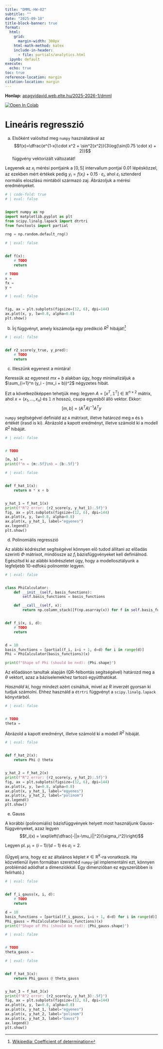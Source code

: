 ```yaml
---
title: "DMML-HW-02"
subtitle: ""
date: "2025-09-18"
title-block-banner: true
format:
  html:
    grid: 
      margin-width: 300px
    html-math-method: katex
    include-in-header:
      - file: partials/analytics.html
  ipynb: default
execute:
  echo: true
toc: true
reference-location: margin
citation-location: margin
---
```

<strong>Honlap:</strong> [apagyidavid.web.elte.hu/2025-2026-1/dmml](https://apagyidavid.web.elte.hu/2025-2026-1/dmml){target="_blank"}

<a target="_blank" href="https://colab.research.google.com/github/dapagyi/dmml-web/blob/gh-pages/notebooks/dmml-hw-02.ipynb"><img src="https://colab.research.google.com/assets/colab-badge.svg" alt="Open In Colab"/></a>

# Lineáris regresszió

a) Elsőként valósítsd meg `numpy` használatával az $$f(x)=\dfrac{e^{1-x}\cdot x^2 + \sin^2(x^2)}{3\log(\sin(0.75 \cdot x) + 2)}$$ függvény vektorizált változatát!

Legyenek az $x_i$ mérési pontjaink a $[0, 5]$ intervallum pontjai $0.01$ lépésközzel, az ezekben mért értékek pedig $y_i = f(x_i) + 0.15 \cdot \varepsilon_i$, ahol $\varepsilon_i$ sztenderd normális eloszlású mintából származó zaj. Ábrázoljuk a mérési eredményeket.

```python
# | code-fold: true
# | eval: false


import numpy as np
import matplotlib.pyplot as plt
from scipy.linalg.lapack import dtrtri
from functools import partial

rng = np.random.default_rng()
```

```python
# | eval: false


def f(x):
    # TODO
    return

# TODO
x = 
fx = 
y = 
```

```python
# | eval: false


fig, ax = plt.subplots(figsize=(12, 6), dpi=144)
ax.plot(x, y, lw=0.8, alpha=0.8)
plt.show()
```

b) Írj függvényt, amely kiszámolja egy predikció $R^2$ hibáját![^1]

```python
# | eval: false


def r2_score(y_true, y_pred):
    # TODO
    return
```


[^1]: [Wikipedia: Coefficient of determination](https://en.wikipedia.org/wiki/Coefficient_of_determination#:~:text=%5B9%5D-,Definitions,-%5Bedit%5D)

c) Illeszünk egyenest a mintára!

Keressük az egyenest $mx + b$ alakban úgy, hogy minimalizáljuk a $\sum_{i=1}^n (y_i - (mx_i + b))^2$ négyzetes hibát.

Ezt a következőképpen tehetjük meg: legyen $A = [x^T, \mathbb{1}^T] \in \mathbb{R}^{n\times 2}$ mátrix, ahol $x=(x_1, \ldots, x_n)$ és $\mathbb{1}$ $n$ hosszú, csupa egyesből álló vektor. Ekkor: $$[m, b] = (A^TA)^{-1}A^Ty$$

`numpy` segítségével definiáld az `A` mátrixot, illetve határozd meg `m` és `b` értékét (írasd is ki). Ábrázold a kapott eredményt, illetve számold ki a modell $R^2$ hibáját.

```python
# | eval: false


# TODO

[m, b] = 
print(f"m = {m:.5f}\nb = {b:.5f}")
```

```python
# | eval: false


def f_hat_1(x):
    return m * x + b


y_hat_1 = f_hat_1(x)
print(f"R^2 error: {r2_score(y, y_hat_1):.5f}")
fig, ax = plt.subplots(figsize=(12, 6), dpi=144)
ax.plot(x, y, lw=0.8, alpha=0.8)
ax.plot(x, y_hat_1, label="egyenes")
ax.legend()
plt.show()
```

d) Polinomiális regresszió

Az alábbi kódrészlet segítségével könnyen elő tudod állítani az előadás szerinti $\Phi$ mátrixot, mindössze az $f_i$ bázisfüggvényeket kell definiálnod. Egészítsd ki az alábbi kódrészletet úgy, hogy a modellosztályunk a legfeljebb 10-edfokú polinomtér legyen.

```python
# | eval: false


class PhiCalculator:
    def __init__(self, basis_functions):
        self.basis_functions = basis_functions

    def __call__(self, x):
        return np.column_stack([f(np.asarray(x)) for f in self.basis_functions])


def f_i(x, i, d):
    # TODO
    return


d = 10
basis_functions = [partial(f_i, i=i + 1, d=d) for i in range(d)]
Phi = PhiCalculator(basis_functions)(x)

print(f"Shape of Phi (should be n×d): {Phi.shape}")
```

Az előadáson tanultak alapján (QR-felbontás segítségével) határozd meg a $\theta$ vektort, azaz a báziselemekhez tartozó együtthatókat.

_Használd ki,_ hogy mindezt azért csináltuk, mivel az $R$ inverzét gyorsan ki tudjuk számolni. Ehhez használd a `dtrtri` függvényt a `scipy.linalg.lapack` könyvtárból.

```python
# | eval: false


# TODO
theta =
``` 

Ábrázold a kapott eredményt, illetve számold ki a modell $R^2$ hibáját.

```python
# | eval: false


def f_hat_2(x):
    return Phi @ theta


y_hat_2 = f_hat_2(x)
print(f"R^2 error: {r2_score(y, y_hat_2):.5f}")
fig, ax = plt.subplots(figsize=(12, 6), dpi=144)
ax.plot(x, y, lw=0.8, alpha=0.8)
ax.plot(x, y_hat_1, label="egyenes")
ax.plot(x, y_hat_2, label="polinom")
ax.legend()
plt.show()
```

e) Gauss

A korábbi (polinomiális) bázisfüggvények helyett most használjunk Gauss-függvényeket, azaz legyen $$f_i(x) = \exp\left(\dfrac{-||x-\mu_i||^2}{\sigma_i^2}\right)$$

Legyen pl. $\mu_i = (i-1)/(d-1)$ és $\sigma_i = 2$.

(Ügyelj arra, hogy ez az általános képlet $x\in\mathbb{R}^k$-ra vonatkozik. Ha közvetlenül ilyen formában szeretnéd `numpy`-jal implementálni ezt, könnyen problémád adódhat a dimenziókkal. Egy dimenzióban ez egyszerűbben is felírható.)


```python
# | eval: false


def f_i_gauss(x, i, d):
    # TODO
    return

d = 10
basis_functions = [partial(f_i_gauss, i=i + 1, d=d) for i in range(d)]
Phi_gauss = PhiCalculator(basis_functions)(x)
print(f"Shape of Phi (should be n×d): {Phi_gauss.shape}")
```

```python
# | eval: false


# TODO
theta_gauss =
```

```python
# | eval: false


def f_hat_3(x):
    return Phi_gauss @ theta_gauss


y_hat_3 = f_hat_3(x)
print(f"R^2 error: {r2_score(y, y_hat_3):.5f}")
fig, ax = plt.subplots(figsize=(12, 6), dpi=144)
ax.plot(x, y, lw=0.8, alpha=0.8)
ax.plot(x, y_hat_1, label="egyenes")
ax.plot(x, y_hat_2, label="polinom")
ax.plot(x, y_hat_3, label="Gauss")
ax.legend()
plt.show()
```